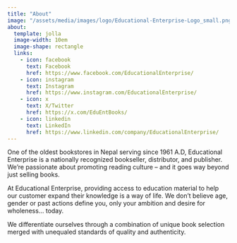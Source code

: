 ```yaml
---
title: "About"
image: "/assets/media/images/logo/Educational-Enterprise-Logo_small.png"
about:
  template: jolla
  image-width: 10em
  image-shape: rectangle
  links:
    - icon: facebook
      text: Facebook
      href: https://www.facebook.com/EducationalEnterprise/
    - icon: instagram
      text: Instagram
      href: https://www.instagram.com/EducationalEnterprise/
    - icon: x
      text: X/Twitter
      href: https://x.com/EduEntBooks/
    - icon: linkedin
      text: LinkedIn
      href: https://www.linkedin.com/company/EducationalEnterprise/
---
```


One of the oldest bookstores in Nepal serving since 1961 A.D, Educational Enterprise is a nationally recognized bookseller, distributor, and publisher. We’re passionate about promoting reading culture – and it goes way beyond just selling books.

At Educational Enterprise, providing access to education material to help our customer expand their knowledge is a way of life. We don’t believe age, gender or past actions define you, only your ambition and desire for wholeness... today.

We differentiate ourselves through a combination of unique book selection merged with unequaled standards of quality and authenticity.
